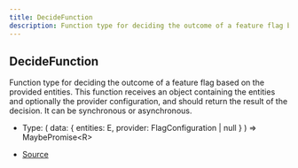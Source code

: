 ```yaml
---
title: DecideFunction
description: Function type for deciding the outcome of a feature flag based on the provided entities. This function receives an object containing the entities and optionally the provider configuration, and should return the result of the decision. It can be synchronous or asynchronous.
---
```


## DecideFunction

Function type for deciding the outcome of a feature flag based on the provided entities.
This function receives an object containing the entities and optionally the provider configuration,
and should return the result of the decision.
It can be synchronous or asynchronous.

- Type: (
  data: \{
  entities: E,
  provider: FlagConfiguration \| null
}
) => MaybePromise\<R>

- [Source](https://github.com/underctrl-io/commandkit/blob/98b939d6fdf8beaae597b4dc0351a139da52ee8d/packages/commandkit/src/flags/feature-flags.ts#L49)
